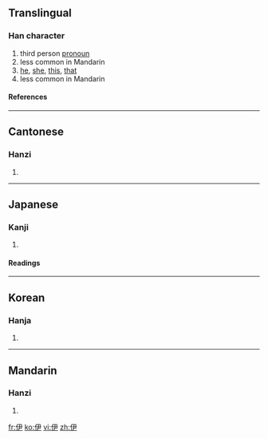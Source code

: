 ==Translingual==
===Han character===
{{Han char|rn=9|rad=人|as=04|sn=6|four=2725<sub>7</sub>|canj=人尸大 (OSK)}}
# third person [[pronoun]]
# less common in Mandarin
# [[he]], [[she]], [[this]], [[that]]
# less common in Mandarin
====References====
{{Han ref|kx=0095.150|dkj=00432|dj=0202.010|hdz=10126.090|uh=4F0A|ud=20234|bh=A5EC|bd=42476}}
----
==Cantonese==
===Hanzi===
{{yue-hanzi|jyut=|y=yi1}}
# {{defn|Cantonese}}
----
==Japanese==
===Kanji===
{{ja-kanji|grade=|rs=人04}}
# {{defn|Japanese}}
====Readings====
{{ja-readings|on=[[い]] (i)|kun=[[これ]] (kore), [[かれ]] (kare), [[ただ]] (tada)}}
----
==Korean==
===Hanja===
{{ko-hanja|hangeul=이|rv=i|mr=i}}
# {{defn|Korean}}
----
==Mandarin==
===Hanzi===
{{cmn-hanzi|pin=[[yī]] (yi1)|wg=i<sup>1</sup>}}
# {{defn|Mandarin}}

[[fr:伊]]
[[ko:伊]]
[[vi:伊]]
[[zh:伊]]